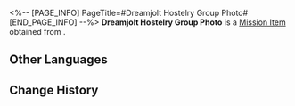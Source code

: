 <%-- [PAGE_INFO]
PageTitle=#Dreamjolt Hostelry Group Photo#
[END_PAGE_INFO] --%>
{{Item Infobox
|id          = 150039
|image       = Item Dreamjolt Hostelry Group Photo.png
|type        = Mission Item
|invCategory = Missions
|rarity      = 3
|effect      = 
|mentions    = Starlet
|description = A group photo of all the members of Dreamjolt Hostelry given to you by [[Starlet]].
|source1     = ''[[Morose Monsters (V)]]''
}}
{{Description|''"There is no doubt that you are an excellent drinksmith. Thank you for your efforts."''}}
'''Dreamjolt Hostelry Group Photo''' is a [[Mission Item]] obtained from {{Mission|Morose Monsters (V)}}.

==Other Languages==
{{Other Languages
|en   = Dreamjolt Hostelry Group Photo
|zhs  = 「惊梦酒吧」的合影
|zht  = 「驚夢酒吧」的合影
|ja   = 「バー・ナイトメア」の集合写真
|ko   = 「나쁜꿈 바」의 단체 사진
|es   = Foto de grupo del Bar de Terrores
|fr   = Photo de groupe de la Taverne Chocmar
|ru   = Совместное фото из бара «Проснись и пой»
|th   = รูปหมู่ของ "บาร์สะพรึงฝัน"
|vi   = Ảnh Chụp Chung Của Quán Bar Ác Mộng
|de   = Gruppenfoto an der Insomnibar
|id   = Foto Bersama "Dreamjolt Hostelry"
|pt   = Foto em Grupo do Albergue dos Pesadelos
}}

==Change History==
{{Change History|2.1}}